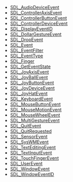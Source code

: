 <!-- BEGIN CATEGORY LIST -->
* [[SDL_AudioDeviceEvent]]
* [[SDL_ControllerAxisEvent]]
* [[SDL_ControllerButtonEvent]]
* [[SDL_ControllerDeviceEvent]]
* [[SDL_DisplayEventID]]
* [[SDL_DollarGestureEvent]]
* [[SDL_DropEvent]]
* [[SDL_Event]]
* [[SDL_EventFilter]]
* [[SDL_EventType]]
* [[SDL_Finger]]
* [[SDL_GetEventState]]
* [[SDL_JoyAxisEvent]]
* [[SDL_JoyBallEvent]]
* [[SDL_JoyButtonEvent]]
* [[SDL_JoyDeviceEvent]]
* [[SDL_JoyHatEvent]]
* [[SDL_KeyboardEvent]]
* [[SDL_MouseButtonEvent]]
* [[SDL_MouseMotionEvent]]
* [[SDL_MouseWheelEvent]]
* [[SDL_MultiGestureEvent]]
* [[SDL_QuitEvent]]
* [[SDL_QuitRequested]]
* [[SDL_SensorEvent]]
* [[SDL_SysWMEvent]]
* [[SDL_TextEditingEvent]]
* [[SDL_TextInputEvent]]
* [[SDL_TouchFingerEvent]]
* [[SDL_UserEvent]]
* [[SDL_WindowEvent]]
* [[SDL_WindowEventID]]
<!-- END CATEGORY LIST -->
